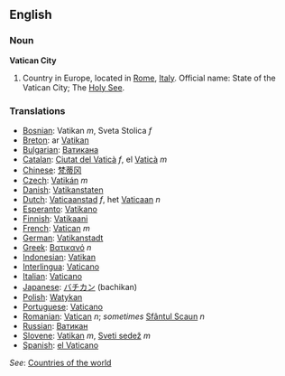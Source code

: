 ==English==
=== Noun ===

'''Vatican City'''

# Country in Europe, located in [[Rome]], [[Italy]]. Official name: State of the Vatican City; The [[Holy See]].
===Translations===
*[[Bosnian]]: Vatikan ''m'', Sveta Stolica ''f''
*[[Breton]]: ar [[Vatikan]]
*[[Bulgarian]]: [[Ватикана]]
*[[Catalan]]: [[Ciutat del Vaticà]] ''f'', el [[Vaticà]] ''m''
*[[Chinese]]: [[梵蒂冈]]
*[[Czech]]: [[Vatikán]] ''m''
*[[Danish]]: [[Vatikanstaten]]
*[[Dutch]]: [[Vaticaanstad]] ''f'', het [[Vaticaan]] ''n''
*[[Esperanto]]: [[Vatikano]]
*[[Finnish]]: [[Vatikaani]]
*[[French]]: [[Vatican]] ''m''
*[[German]]: [[Vatikanstadt]]
*[[Greek]]: [[Βατικανό]] ''n''
*[[Indonesian]]: [[Vatikan]]
*[[Interlingua]]: [[Vaticano]]
*[[Italian]]: [[Vaticano]]
*[[Japanese]]: [[バチカン]] (bachikan)
*[[Polish]]: [[Watykan]]
*[[Portuguese]]: [[Vaticano]]
*[[Romanian]]: [[Vatican]] ''n''; ''sometimes'' [[Sfântul Scaun]] ''n''
*[[Russian]]: [[Ватикан]]
*[[Slovene]]: [[Vatikan]] ''m'', [[Sveti sedež]] ''m''
*[[Spanish]]: [[el Vaticano]]

''See'': [[Countries of the world]]
